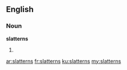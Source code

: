 ==English==

===Noun===
'''slatterns''' {{p}}

# {{plural of|slattern|lang=en}}

[[ar:slatterns]]
[[fr:slatterns]]
[[ku:slatterns]]
[[my:slatterns]]
